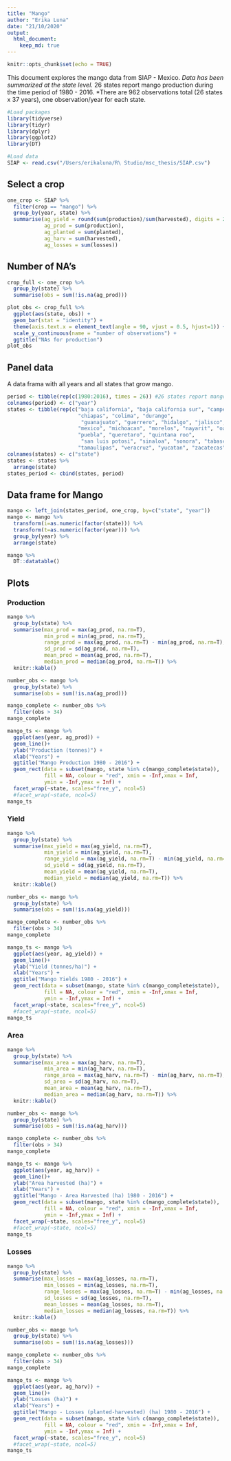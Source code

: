 ```yaml
---
title: "Mango"
author: "Erika Luna"
date: "21/10/2020"
output: 
  html_document:
    keep_md: true
---
```


```r
knitr::opts_chunk$set(echo = TRUE)
```

This document explores the mango data from SIAP - Mexico.
*Data has been summarized at the state level.
*26 states report mango production during the time period of 1980 - 2016.
*There are 962 observations total (26 states x 37 years), one observation/year for each state. 


```r
#Load packages
library(tidyverse)
library(tidyr)
library(dplyr)
library(ggplot2)
library(DT)

#Load data
SIAP <- read.csv("/Users/erikaluna/R\ Studio/msc_thesis/SIAP.csv") 
```

## Select a crop
```r
one_crop <- SIAP %>% 
  filter(crop == "mango") %>% 
  group_by(year, state) %>% 
  summarise(ag_yield = round(sum(production)/sum(harvested), digits = 2),
            ag_prod = sum(production),
            ag_planted = sum(planted),
            ag_harv = sum(harvested), 
            ag_losses = sum(losses))
```


## Number of NA's
```r
crop_full <- one_crop %>% 
  group_by(state) %>% 
  summarise(obs = sum(!is.na(ag_prod))) 

plot_obs <- crop_full %>% 
  ggplot(aes(state, obs)) +
  geom_bar(stat = "identity") +
  theme(axis.text.x = element_text(angle = 90, vjust = 0.5, hjust=1)) +
  scale_y_continuous(name = "number of observations") +
  ggtitle("NAs for production")
plot_obs
```

## Panel data
A data frama with all years and all states that grow mango.
```r
period <- tibble(rep(c(1980:2016), times = 26)) #26 states report mango production
colnames(period) <- c("year") 
states <- tibble(rep(c("baja california", "baja california sur", "campeche", 
                       "chiapas", "colima", "durango",
                        "guanajuato", "guerrero", "hidalgo", "jalisco", 
                       "mexico", "michoacan", "morelos", "nayarit", "oaxaca", 
                       "puebla", "queretaro", "quintana roo",
                        "san luis potosi", "sinaloa", "sonora", "tabasco", 
                       "tamaulipas", "veracruz", "yucatan", "zacatecas"), times = 37))
colnames(states) <- c("state") 
states <- states %>% 
  arrange(state)
states_period <- cbind(states, period)
```


## Data frame for Mango
```r
mango <- left_join(states_period, one_crop, by=c("state", "year"))
mango <- mango %>%  
  transform(i=as.numeric(factor(state))) %>% 
  transform(t=as.numeric(factor(year))) %>% 
  group_by(year) %>% 
  arrange(state) 

mango %>% 
  DT::datatable()
```


## Plots
### Production

```r
mango %>% 
  group_by(state) %>% 
  summarise(max_prod = max(ag_prod, na.rm=T),
            min_prod = min(ag_prod, na.rm=T),
            range_prod = max(ag_prod, na.rm=T) - min(ag_prod, na.rm=T),
            sd_prod = sd(ag_prod, na.rm=T),
            mean_prod = mean(ag_prod, na.rm=T),
            median_prod = median(ag_prod, na.rm=T)) %>% 
  knitr::kable()
```

```r
number_obs <- mango %>% 
  group_by(state) %>% 
  summarise(obs = sum(!is.na(ag_prod)))

mango_complete <- number_obs %>% 
  filter(obs > 34)
mango_complete

mango_ts <- mango %>% 
  ggplot(aes(year, ag_prod)) + 
  geom_line()+
  ylab("Production (tonnes)") +
  xlab("Years") +
  ggtitle("Mango Production 1980 - 2016") +
  geom_rect(data = subset(mango, state %in% c(mango_complete$state)), 
            fill = NA, colour = "red", xmin = -Inf,xmax = Inf,
            ymin = -Inf,ymax = Inf) +     
  facet_wrap(~state, scales="free_y", ncol=5) 
  #facet_wrap(~state, ncol=5)
mango_ts  
```

### Yield
```r
mango %>% 
  group_by(state) %>% 
  summarise(max_yield = max(ag_yield, na.rm=T),
            min_yield = min(ag_yield, na.rm=T),
            range_yield = max(ag_yield, na.rm=T) - min(ag_yield, na.rm=T),
            sd_yield = sd(ag_yield, na.rm=T),
            mean_yield = mean(ag_yield, na.rm=T),
            median_yield = median(ag_yield, na.rm=T)) %>% 
  knitr::kable()
```

```r
number_obs <- mango %>% 
  group_by(state) %>% 
  summarise(obs = sum(!is.na(ag_yield)))

mango_complete <- number_obs %>% 
  filter(obs > 34)
mango_complete

mango_ts <- mango %>% 
  ggplot(aes(year, ag_yield)) + 
  geom_line()+
  ylab("Yield (tonnes/ha)") +
  xlab("Years") +
  ggtitle("Mango Yields 1980 - 2016") +
  geom_rect(data = subset(mango, state %in% c(mango_complete$state)), 
            fill = NA, colour = "red", xmin = -Inf,xmax = Inf,
            ymin = -Inf,ymax = Inf) +     
  facet_wrap(~state, scales="free_y", ncol=5) 
  #facet_wrap(~state, ncol=5)
mango_ts  
```

### Area
```r
mango %>% 
  group_by(state) %>% 
  summarise(max_area = max(ag_harv, na.rm=T),
            min_area = min(ag_harv, na.rm=T),
            range_area = max(ag_harv, na.rm=T) - min(ag_harv, na.rm=T),
            sd_area = sd(ag_harv, na.rm=T),
            mean_area = mean(ag_harv, na.rm=T),
            median_area = median(ag_harv, na.rm=T)) %>% 
  knitr::kable()
```

```r
number_obs <- mango %>% 
  group_by(state) %>% 
  summarise(obs = sum(!is.na(ag_harv)))

mango_complete <- number_obs %>% 
  filter(obs > 34)
mango_complete

mango_ts <- mango %>% 
  ggplot(aes(year, ag_harv)) + 
  geom_line()+
  ylab("Area harvested (ha)") +
  xlab("Years") +
  ggtitle("Mango - Area Harvested (ha) 1980 - 2016") +
  geom_rect(data = subset(mango, state %in% c(mango_complete$state)), 
            fill = NA, colour = "red", xmin = -Inf,xmax = Inf,
            ymin = -Inf,ymax = Inf) +     
  facet_wrap(~state, scales="free_y", ncol=5) 
  #facet_wrap(~state, ncol=5)
mango_ts  
```

### Losses
```r
mango %>% 
  group_by(state) %>% 
  summarise(max_losses = max(ag_losses, na.rm=T),
            min_losses = min(ag_losses, na.rm=T),
            range_losses = max(ag_losses, na.rm=T) - min(ag_losses, na.rm=T),
            sd_losses = sd(ag_losses, na.rm=T),
            mean_losses = mean(ag_losses, na.rm=T),
            median_losses = median(ag_losses, na.rm=T)) %>% 
  knitr::kable()
```

```r
number_obs <- mango %>% 
  group_by(state) %>% 
  summarise(obs = sum(!is.na(ag_losses)))

mango_complete <- number_obs %>% 
  filter(obs > 34)
mango_complete

mango_ts <- mango %>% 
  ggplot(aes(year, ag_harv)) + 
  geom_line()+
  ylab("Losses (ha)") +
  xlab("Years") +
  ggtitle("Mango - Losses (planted-harvested) (ha) 1980 - 2016") +
  geom_rect(data = subset(mango, state %in% c(mango_complete$state)), 
            fill = NA, colour = "red", xmin = -Inf,xmax = Inf,
            ymin = -Inf,ymax = Inf) +     
  facet_wrap(~state, scales="free_y", ncol=5) 
  #facet_wrap(~state, ncol=5)
mango_ts  
```
